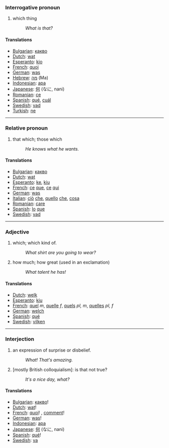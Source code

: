 ===Interrogative pronoun===

#which thing
#:''What is that?''

====Translations====
*[[Bulgarian]]: [[какво]]
*[[Dutch]]: [[wat]]
*[[Esperanto]]: [[kio]]
*[[French]]: [[quoi]]
*[[German]]: [[was]]
*[[Hebrew]]: [[מה]] (Ma)
*[[Indonesian]]: [[apa]]
*[[Japanese]]: [[何]] (なに, nani)
*[[Romanian]]: [[ce]]
*[[Spanish]]: [[qué]], [[cuál]]
*[[Swedish]]: [[vad]]
*[[Turkish]]: [[ne]]

----

===Relative pronoun===
#that which; those which
#:''He knows what he wants.'' 

====Translations====

*[[Bulgarian]]: [[какво]]
*[[Dutch]]: [[wat]]
*[[Esperanto]]: [[ke]], [[kiu]]
*[[French]]: [[ce]] [[que]], [[ce]] [[qui]]
*[[German]]: [[was]]
*[[Italian]]: [[ciò]] [[che]], [[quello]] [[che]], [[cosa]]
*[[Romanian]]: [[care]]
*[[Spanish]]: [[lo]] [[que]]
*[[Swedish]]: [[vad]]

----
===Adjective===

#which; which kind of.
#:''What shirt are you going to wear?''
#how much; how great (used in an exclamation)
#:''What talent he has!''


====Translations====

*[[Dutch]]: [[welk]]
*[[Esperanto]]: [[kiu]]
*[[French]]: [[quel]] ''m'', [[quelle]] ''f'', [[quels]] ''pl, m'', [[quelles]] ''pl, f''
*[[German]]: [[welch]]
*[[Spanish]]: [[qué]]
*[[Swedish]]: [[vilken]]

----
===Interjection===

#an expression of surprise or disbelief.
#:''What! That's amazing.''
#[mostly British colloquialism]: is that not true?
#:''It's a nice day, what?''

====Translations====

*[[Bulgarian]]: [[какво]]!
*[[Dutch]]: [[wat]]!
*[[French]]: [[quoi]]! , [[comment]]!
*[[German]]: [[was]]!
*[[Indonesian]]: [[apa]]
*[[Japanese]]: [[何]] (なに, nani)
*[[Spanish]]: [[qué]]!
*[[Swedish]]: [[va]]